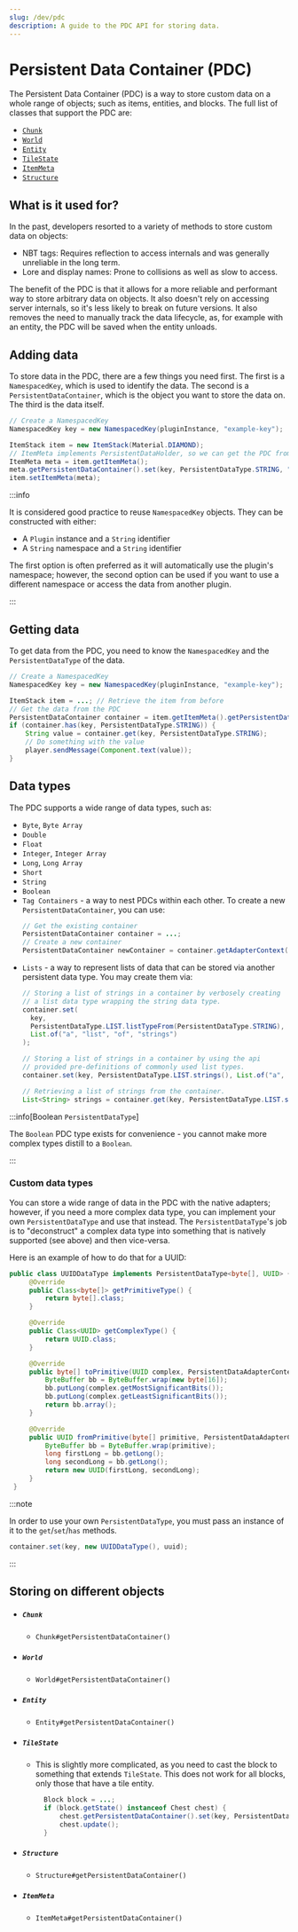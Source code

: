 ```yaml
---
slug: /dev/pdc
description: A guide to the PDC API for storing data.
---
```


# Persistent Data Container (PDC)

The Persistent Data Container (PDC) is a way to store custom data on a whole range of objects; such as items, entities, and blocks.
The full list of classes that support the PDC are:

- [`Chunk`](#chunk)
- [`World`](#world)
- [`Entity`](#entity)
- [`TileState`](#tilestate)
- [`ItemMeta`](#itemmeta)
- [`Structure`](#structure)

## What is it used for?
In the past, developers resorted to a variety of methods to store custom data on objects:

- NBT tags: Requires reflection to access internals and was generally unreliable in the long term.
- Lore and display names: Prone to collisions as well as slow to access.

The benefit of the PDC is that it allows for a more reliable and performant way to store arbitrary data on objects.
It also doesn't rely on accessing server internals, so it's less likely to break on future versions. It also removes the need to
manually track the data lifecycle, as, for example with an entity, the PDC will be saved when the entity unloads.

## Adding data
To store data in the PDC, there are a few things you need first. The first is a `NamespacedKey`, which is used to identify the data.
The second is a `PersistentDataContainer`, which is the object you want to store the data on. The third is the data itself.

```java
// Create a NamespacedKey
NamespacedKey key = new NamespacedKey(pluginInstance, "example-key");

ItemStack item = new ItemStack(Material.DIAMOND);
// ItemMeta implements PersistentDataHolder, so we can get the PDC from it
ItemMeta meta = item.getItemMeta();
meta.getPersistentDataContainer().set(key, PersistentDataType.STRING, "I love Tacos!");
item.setItemMeta(meta);
```

:::info

It is considered good practice to reuse `NamespacedKey` objects. They can be constructed with either:
- A `Plugin` instance and a `String` identifier
- A `String` namespace and a `String` identifier

The first option is often preferred as it will automatically use the plugin's namespace; however, the second option can be used if you
want to use a different namespace or access the data from another plugin.

:::

## Getting data
To get data from the PDC, you need to know the `NamespacedKey` and the `PersistentDataType` of the data.

```java
// Create a NamespacedKey
NamespacedKey key = new NamespacedKey(pluginInstance, "example-key");

ItemStack item = ...; // Retrieve the item from before
// Get the data from the PDC
PersistentDataContainer container = item.getItemMeta().getPersistentDataContainer();
if (container.has(key, PersistentDataType.STRING)) {
    String value = container.get(key, PersistentDataType.STRING);
    // Do something with the value
    player.sendMessage(Component.text(value));
}
```

## Data types

The PDC supports a wide range of data types, such as:
- `Byte`, `Byte Array`
- `Double`
- `Float`
- `Integer`, `Integer Array`
- `Long`, `Long Array`
- `Short`
- `String`
- `Boolean`
- `Tag Containers` - a way to nest PDCs within each other. To create a new `PersistentDataContainer`, you can use:
  ```java
  // Get the existing container
  PersistentDataContainer container = ...;
  // Create a new container
  PersistentDataContainer newContainer = container.getAdapterContext().newPersistentDataContainer();
  ```
- `Lists` - a way to represent lists of data that can be stored via another persistent data type. You may create them via:
  ```java
  // Storing a list of strings in a container by verbosely creating
  // a list data type wrapping the string data type.
  container.set(
    key,
    PersistentDataType.LIST.listTypeFrom(PersistentDataType.STRING),
    List.of("a", "list", "of", "strings")
  );

  // Storing a list of strings in a container by using the api
  // provided pre-definitions of commonly used list types.
  container.set(key, PersistentDataType.LIST.strings(), List.of("a", "list", "of", "strings"));

  // Retrieving a list of strings from the container.
  List<String> strings = container.get(key, PersistentDataType.LIST.strings());
  ```

:::info[Boolean `PersistentDataType`]

The `Boolean` PDC type exists for convenience - you cannot make more complex types distill to a `Boolean`.

:::

### Custom data types

You can store a wide range of data in the PDC with the native adapters; however, if you need a more complex data type, you can
implement your own `PersistentDataType` and use that instead.
The `PersistentDataType`'s job is to "deconstruct" a complex data type into something that is natively supported (see above) and then vice-versa.

Here is an example of how to do that for a UUID:

```java
public class UUIDDataType implements PersistentDataType<byte[], UUID> {
     @Override
     public Class<byte[]> getPrimitiveType() {
         return byte[].class;
     }

     @Override
     public Class<UUID> getComplexType() {
         return UUID.class;
     }

     @Override
     public byte[] toPrimitive(UUID complex, PersistentDataAdapterContext context) {
         ByteBuffer bb = ByteBuffer.wrap(new byte[16]);
         bb.putLong(complex.getMostSignificantBits());
         bb.putLong(complex.getLeastSignificantBits());
         return bb.array();
     }

     @Override
     public UUID fromPrimitive(byte[] primitive, PersistentDataAdapterContext context) {
         ByteBuffer bb = ByteBuffer.wrap(primitive);
         long firstLong = bb.getLong();
         long secondLong = bb.getLong();
         return new UUID(firstLong, secondLong);
     }
 }
```

:::note

In order to use your own `PersistentDataType`, you must pass an instance of it to the `get`/`set`/`has` methods.
```java
container.set(key, new UUIDDataType(), uuid);
```

:::

## Storing on different objects

- ##### `Chunk`
    - `Chunk#getPersistentDataContainer()`
- ##### `World`
    - `World#getPersistentDataContainer()`
- ##### `Entity`
    - `Entity#getPersistentDataContainer()`
- ##### `TileState`
    - This is slightly more complicated, as you need to cast the block to something that extends `TileState`.
      This does not work for all blocks, only those that have a tile entity.
      ```java
        Block block = ...;
        if (block.getState() instanceof Chest chest) {
            chest.getPersistentDataContainer().set(key, PersistentDataType.STRING, "I love Tacos!");
            chest.update();
        }
      ```
- ##### `Structure`
    - `Structure#getPersistentDataContainer()`
- ##### `ItemMeta`
    - `ItemMeta#getPersistentDataContainer()`
